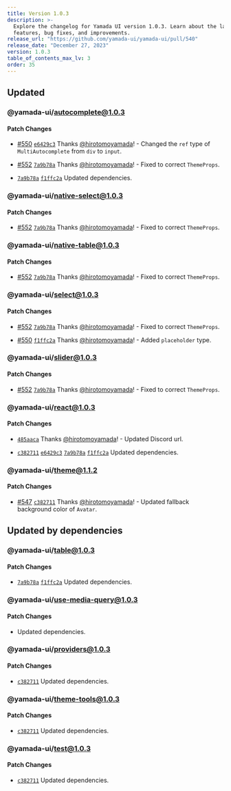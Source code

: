 ```yaml
---
title: Version 1.0.3
description: >-
  Explore the changelog for Yamada UI version 1.0.3. Learn about the latest
  features, bug fixes, and improvements.
release_url: "https://github.com/yamada-ui/yamada-ui/pull/540"
release_date: "December 27, 2023"
version: 1.0.3
table_of_contents_max_lv: 3
order: 35
---
```


## Updated

### @yamada-ui/autocomplete@1.0.3

#### Patch Changes

- [#550](https://github.com/hirotomoyamada/yamada-ui/pull/550) [`e6429c3`](https://github.com/hirotomoyamada/yamada-ui/commit/e6429c3420e261f07bb14247928722e22f7b9cd7) Thanks [@hirotomoyamada](https://github.com/hirotomoyamada)! - Changed the `ref` type of `MultiAutocomplete` from `div` to `input`.

- [#552](https://github.com/hirotomoyamada/yamada-ui/pull/552) [`7a9b78a`](https://github.com/hirotomoyamada/yamada-ui/commit/7a9b78af180dbcfa0877d8eda2eff6bb91cfd140) Thanks [@hirotomoyamada](https://github.com/hirotomoyamada)! - Fixed to correct `ThemeProps`.

- [`7a9b78a`](https://github.com/hirotomoyamada/yamada-ui/commit/7a9b78af180dbcfa0877d8eda2eff6bb91cfd140) [`f1ffc2a`](https://github.com/hirotomoyamada/yamada-ui/commit/f1ffc2a66a610b1527b23e31de1b21664ba43b47) Updated dependencies.

### @yamada-ui/native-select@1.0.3

#### Patch Changes

- [#552](https://github.com/hirotomoyamada/yamada-ui/pull/552) [`7a9b78a`](https://github.com/hirotomoyamada/yamada-ui/commit/7a9b78af180dbcfa0877d8eda2eff6bb91cfd140) Thanks [@hirotomoyamada](https://github.com/hirotomoyamada)! - Fixed to correct `ThemeProps`.

### @yamada-ui/native-table@1.0.3

#### Patch Changes

- [#552](https://github.com/hirotomoyamada/yamada-ui/pull/552) [`7a9b78a`](https://github.com/hirotomoyamada/yamada-ui/commit/7a9b78af180dbcfa0877d8eda2eff6bb91cfd140) Thanks [@hirotomoyamada](https://github.com/hirotomoyamada)! - Fixed to correct `ThemeProps`.

### @yamada-ui/select@1.0.3

#### Patch Changes

- [#552](https://github.com/hirotomoyamada/yamada-ui/pull/552) [`7a9b78a`](https://github.com/hirotomoyamada/yamada-ui/commit/7a9b78af180dbcfa0877d8eda2eff6bb91cfd140) Thanks [@hirotomoyamada](https://github.com/hirotomoyamada)! - Fixed to correct `ThemeProps`.

- [#550](https://github.com/hirotomoyamada/yamada-ui/pull/550) [`f1ffc2a`](https://github.com/hirotomoyamada/yamada-ui/commit/f1ffc2a66a610b1527b23e31de1b21664ba43b47) Thanks [@hirotomoyamada](https://github.com/hirotomoyamada)! - Added `placeholder` type.

### @yamada-ui/slider@1.0.3

#### Patch Changes

- [#552](https://github.com/hirotomoyamada/yamada-ui/pull/552) [`7a9b78a`](https://github.com/hirotomoyamada/yamada-ui/commit/7a9b78af180dbcfa0877d8eda2eff6bb91cfd140) Thanks [@hirotomoyamada](https://github.com/hirotomoyamada)! - Fixed to correct `ThemeProps`.

### @yamada-ui/react@1.0.3

#### Patch Changes

- [`485aaca`](https://github.com/hirotomoyamada/yamada-ui/commit/485aacad6068ffb55ddc4e9d2e7c6b6c3a509918) Thanks [@hirotomoyamada](https://github.com/hirotomoyamada)! - Updated Discord url.

- [`c382711`](https://github.com/hirotomoyamada/yamada-ui/commit/c3827110e32a7528ea5bd7bf84e9dccf7b1abfdc) [`e6429c3`](https://github.com/hirotomoyamada/yamada-ui/commit/e6429c3420e261f07bb14247928722e22f7b9cd7) [`7a9b78a`](https://github.com/hirotomoyamada/yamada-ui/commit/7a9b78af180dbcfa0877d8eda2eff6bb91cfd140) [`f1ffc2a`](https://github.com/hirotomoyamada/yamada-ui/commit/f1ffc2a66a610b1527b23e31de1b21664ba43b47) Updated dependencies.

### @yamada-ui/theme@1.1.2

#### Patch Changes

- [#547](https://github.com/hirotomoyamada/yamada-ui/pull/547) [`c382711`](https://github.com/hirotomoyamada/yamada-ui/commit/c3827110e32a7528ea5bd7bf84e9dccf7b1abfdc) Thanks [@hirotomoyamada](https://github.com/hirotomoyamada)! - Updated fallback background color of `Avatar`.

## Updated by dependencies

### @yamada-ui/table@1.0.3

#### Patch Changes

- [`7a9b78a`](https://github.com/hirotomoyamada/yamada-ui/commit/7a9b78af180dbcfa0877d8eda2eff6bb91cfd140) [`f1ffc2a`](https://github.com/hirotomoyamada/yamada-ui/commit/f1ffc2a66a610b1527b23e31de1b21664ba43b47) Updated dependencies.

### @yamada-ui/use-media-query@1.0.3

#### Patch Changes

- Updated dependencies.

### @yamada-ui/providers@1.0.3

#### Patch Changes

- [`c382711`](https://github.com/hirotomoyamada/yamada-ui/commit/c3827110e32a7528ea5bd7bf84e9dccf7b1abfdc) Updated dependencies.

### @yamada-ui/theme-tools@1.0.3

#### Patch Changes

- [`c382711`](https://github.com/hirotomoyamada/yamada-ui/commit/c3827110e32a7528ea5bd7bf84e9dccf7b1abfdc) Updated dependencies.

### @yamada-ui/test@1.0.3

#### Patch Changes

- [`c382711`](https://github.com/hirotomoyamada/yamada-ui/commit/c3827110e32a7528ea5bd7bf84e9dccf7b1abfdc) Updated dependencies.
